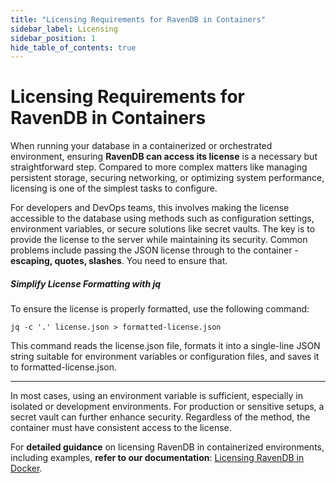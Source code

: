 ```yaml
---
title: "Licensing Requirements for RavenDB in Containers"
sidebar_label: Licensing
sidebar_position: 1
hide_table_of_contents: true
---
```



# Licensing Requirements for RavenDB in Containers

When running your database in a containerized or orchestrated environment, ensuring **RavenDB can access its license** is a necessary but straightforward step. Compared to more complex matters like managing persistent storage, securing networking, or optimizing system performance, licensing is one of the simplest tasks to configure.

For developers and DevOps teams, this involves making the license accessible to the database using methods such as configuration settings, environment variables, or secure solutions like secret vaults. The key is to provide the license to the server while maintaining its security.
Common problems include passing the JSON license through to the container - **escaping, quotes, slashes**.
You need to ensure that.

##### Simplify License Formatting with jq
To ensure the license is properly formatted, use the following command:
```
jq -c '.' license.json > formatted-license.json
```

This command reads the license.json file, formats it into a single-line JSON string suitable for environment variables or configuration files, and saves it to formatted-license.json.

------

In most cases, using an environment variable is sufficient, especially in isolated or development environments. For production or sensitive setups, a secret vault can further enhance security. Regardless of the method, the container must have consistent access to the license.

For **detailed guidance** on licensing RavenDB in containerized environments, including examples, **refer to our documentation**: [Licensing RavenDB in Docker](../../licensing/license-under-docker).
